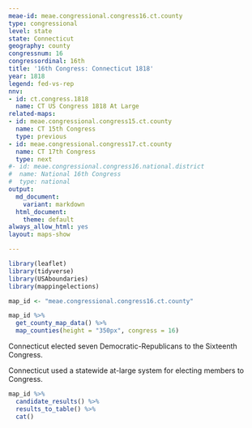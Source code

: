 ```yaml
---
meae-id: meae.congressional.congress16.ct.county
type: congressional
level: state
state: Connecticut
geography: county
congressnum: 16
congressordinal: 16th
title: '16th Congress: Connecticut 1818'
year: 1818
legend: fed-vs-rep
nnv:
- id: ct.congress.1818
  name: CT US Congress 1818 At Large
related-maps:
- id: meae.congressional.congress15.ct.county
  name: CT 15th Congress
  type: previous
- id: meae.congressional.congress17.ct.county
  name: CT 17th Congress
  type: next
#- id: meae.congressional.congress16.national.district
#  name: National 16th Congress
#  type: national
output:
  md_document:
    variant: markdown
  html_document:
    theme: default
always_allow_html: yes
layout: maps-show

---
```


```r
library(leaflet)
library(tidyverse)
library(USAboundaries)
library(mappingelections)

map_id <- "meae.congressional.congress16.ct.county"
```

<div class="map">

```r
map_id %>%
  get_county_map_data() %>%
  map_counties(height = "350px", congress = 16)
```

</div>

Connecticut elected seven Democratic-Republicans to the Sixteenth Congress.

Connecticut used a statewide at-large system for electing members to Congress.

<div class="results-table">

```r
map_id %>%
  candidate_results() %>%
  results_to_table() %>%
  cat()
```

</div>
